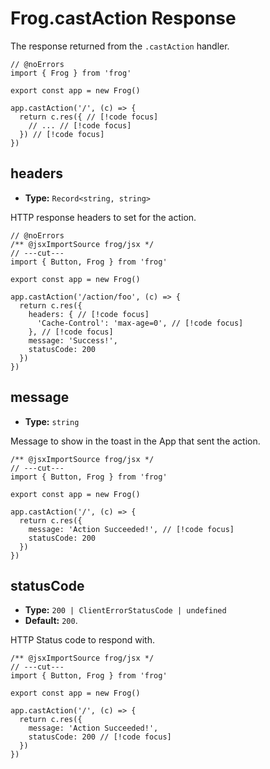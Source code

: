 # Frog.castAction Response

The response returned from the `.castAction` handler.

```tsx twoslash
// @noErrors
import { Frog } from 'frog'
 
export const app = new Frog()

app.castAction('/', (c) => {
  return c.res({ // [!code focus]
    // ... // [!code focus]
  }) // [!code focus]
})
```

## headers

- **Type:** `Record<string, string>`

HTTP response headers to set for the action.

```tsx twoslash
// @noErrors
/** @jsxImportSource frog/jsx */
// ---cut---
import { Button, Frog } from 'frog'
 
export const app = new Frog()
 
app.castAction('/action/foo', (c) => {
  return c.res({
    headers: { // [!code focus]
      'Cache-Control': 'max-age=0', // [!code focus]
    }, // [!code focus]
    message: 'Success!',
    statusCode: 200
  })
})
```

## message

- **Type:** `string`

Message to show in the toast in the App that sent the action.

```tsx twoslash
/** @jsxImportSource frog/jsx */
// ---cut---
import { Button, Frog } from 'frog'
 
export const app = new Frog()
 
app.castAction('/', (c) => {
  return c.res({
    message: 'Action Succeeded!', // [!code focus]
    statusCode: 200
  })
})
```

## statusCode

- **Type:** `200 | ClientErrorStatusCode | undefined`
- **Default:** `200`.

HTTP Status code to respond with.

```tsx twoslash
/** @jsxImportSource frog/jsx */
// ---cut---
import { Button, Frog } from 'frog'
 
export const app = new Frog()
 
app.castAction('/', (c) => {
  return c.res({
    message: 'Action Succeeded!',
    statusCode: 200 // [!code focus]
  })
})
```


